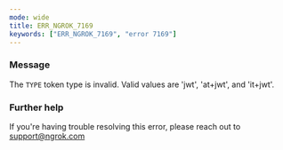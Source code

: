 ```yaml
---
mode: wide
title: ERR_NGROK_7169
keywords: ["ERR_NGROK_7169", "error 7169"]
---
```



### Message

The `TYPE` token type is invalid. Valid values are 'jwt', 'at+jwt', and 'it+jwt'.

<ErrorDetails />

### Further help

If you're having trouble resolving this error, please reach out to [support@ngrok.com](mailto:support@ngrok.com?subject=Help%20with%20ERR_NGROK_7169)
